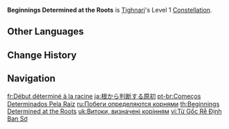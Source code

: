 {{Constellation Infobox
|image         = Constellation Beginnings Determined at the Roots.png
|character     = Tighnari
|level         = 1
|description   = Tighnari's Charged Attack [[CRIT Rate]] is increased by 15%.
|utility1      = Charged Attack
|utility2      = CRIT Rate
}}
'''Beginnings Determined at the Roots''' is [[Tighnari]]'s Level 1 [[Constellation]].

==Other Languages==
{{Other Languages
|en      = Beginnings Determined at the Roots
|zhs     = 由根须断定肇始
|zhs_rm  = Yóu Gēnxū Duàndìng Zhàoshǐ
|zht     = 由根鬚斷定肇始
|zht_rm  = Yóu Gēnxū Duàndìng Zhàoshǐ
|zh_tl   = From the Roots the Beginnings are Determined
|ja      = 根から判断する原初
|ja_rm   = Ne kara Handan suru Gensho
|ja_tl   = Beginning Decided from the Roots
|ko      = 뿌리에서 결정된 시작
|ko_tl   = Beginning Decided from the Roots
|es      = Raíz primigenia
|es_tl   = Primal Root
|fr      = Début déterminé à la racine
|fr_tl   = Beginning Determined at the Root
|ru      = Побеги определяются корнями
|ru_tl   = Shoots are Shaped by Roots
|th      = Beginnings Determined at the Roots
|vi      = Từ Gốc Rễ Định Ban Sơ
|vi_tl   = 
|de      = Wurzeln bestimmen Anfänge
|de_tl   = Roots Determine Beginnings
|id      = Beginnings Determined at the Roots
|pt      = Começos Determinados Pela Raiz
|pt_tl   = Beginnings Determined by the Roots
|tr      = Köklerde Belirlenen Başlangıçlar
|tr_tl   = Beginnings Determined at the Roots
|it      = Determinato alle radici
|it_tl   = Determined at the Roots
}}

==Change History==
{{Change History|3.0}}

==Navigation==
{{Talent Navbox|Tighnari}}

[[fr:Début déterminé à la racine]]
[[ja:根から判断する原初]]
[[pt-br:Começos Determinados Pela Raiz]]
[[ru:Побеги определяются корнями]]
[[th:Beginnings Determined at the Roots]]
[[uk:Витоки, визначені корінням]]
[[vi:Từ Gốc Rễ Định Ban Sơ]]